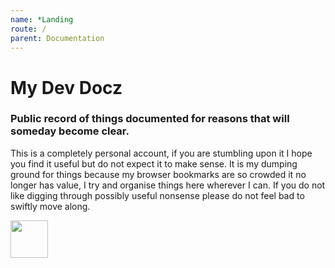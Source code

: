 ```yaml
---
name: *Landing
route: /
parent: Documentation
---
```



# My Dev Docz

### Public record of things documented for reasons that will someday become clear.

<div>
<style jsx="true">{`
  p{
    text-align: justify;
  }
`}</style>
</div>

This is a completely personal account, if you are stumbling upon it I hope you find it useful but do not expect it to make sense. It is my dumping ground for things because my browser bookmarks are so crowded it no longer has value, I try and organise things here wherever I can. If you do not like digging through possibly useful nonsense please do not feel bad to swiftly move along.

<Image src="https://cdn-learnsql.c1i44.now.sh/pg-wip/_under_construction.png" height="60vh" padding="10vh"/>
